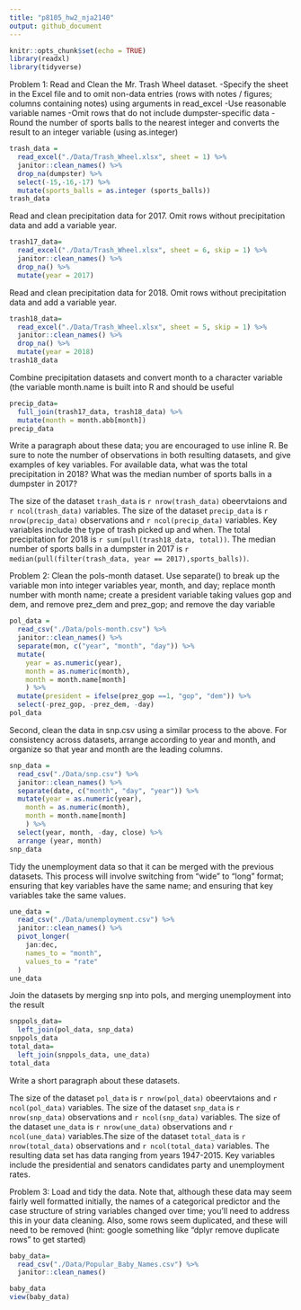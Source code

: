```yaml
---
title: "p8105_hw2_nja2140"
output: github_document
---
```


```r
knitr::opts_chunk$set(echo = TRUE)
library(readxl)
library(tidyverse)
```

Problem 1: Read and Clean the Mr. Trash Wheel dataset.
  -Specify the sheet in the Excel file and to omit non-data entries (rows with notes /     figures; columns containing notes) using arguments in read_excel
  -Use reasonable variable names
  -Omit rows that do not include dumpster-specific data
  -Round the number of sports balls to the nearest integer and converts the result to an    integer variable (using as.integer)
  
```r
trash_data = 
  read_excel("./Data/Trash_Wheel.xlsx", sheet = 1) %>%
  janitor::clean_names() %>%
  drop_na(dumpster) %>%
  select(-15,-16,-17) %>%
  mutate(sports_balls = as.integer (sports_balls))
trash_data
```
Read and clean precipitation data for 2017. Omit rows without precipitation data and add a variable year.

```r
trash17_data=
  read_excel("./Data/Trash_Wheel.xlsx", sheet = 6, skip = 1) %>%
  janitor::clean_names() %>%
  drop_na() %>%
  mutate(year = 2017)
```

Read and clean precipitation data for 2018. Omit rows without precipitation data and add a variable year.

```r
trash18_data=
  read_excel("./Data/Trash_Wheel.xlsx", sheet = 5, skip = 1) %>%
  janitor::clean_names() %>%
  drop_na() %>%
  mutate(year = 2018)
trash18_data
```

Combine precipitation datasets and convert month to a character variable (the variable month.name is built into R and should be useful

```r
precip_data=
  full_join(trash17_data, trash18_data) %>%
  mutate(month = month.abb[month]) 
precip_data
```
Write a paragraph about these data; you are encouraged to use inline R. Be sure to note the number of observations in both resulting datasets, and give examples of key variables. For available data, what was the total precipitation in 2018? What was the median number of sports balls in a dumpster in 2017?

The size of the dataset `trash_data` is `r nrow(trash_data)` obeervtaions and `r ncol(trash_data)` variables. The size of the dataset `precip_data` is `r nrow(precip_data)` observations and `r ncol(precip_data)` variables. Key variables include the type of trash picked up and when. The total precipitation for 2018 is `r sum(pull(trash18_data, total))`. The median number of sports balls in a dumpster in 2017 is `r median(pull(filter(trash_data, year == 2017),sports_balls))`.

Problem 2: Clean the pols-month dataset. Use separate() to break up the variable mon into integer variables year, month, and day; replace month number with month name; create a president variable taking values gop and dem, and remove prez_dem and prez_gop; and remove the day variable

```r
pol_data = 
  read_csv("./Data/pols-month.csv") %>%
  janitor::clean_names() %>%
  separate(mon, c("year", "month", "day")) %>%
  mutate(
    year = as.numeric(year),
    month = as.numeric(month),
    month = month.name[month]
    ) %>%
  mutate(president = ifelse(prez_gop ==1, "gop", "dem")) %>%
  select(-prez_gop, -prez_dem, -day)
pol_data
```
Second, clean the data in snp.csv using a similar process to the above. For consistency across datasets, arrange according to year and month, and organize so that year and month are the leading columns.

```r
snp_data =
  read_csv("./Data/snp.csv") %>%
  janitor::clean_names() %>%
  separate(date, c("month", "day", "year")) %>%
  mutate(year = as.numeric(year),
    month = as.numeric(month),
    month = month.name[month]
    ) %>%
  select(year, month, -day, close) %>%
  arrange (year, month)
snp_data
```
Tidy the unemployment data so that it can be merged with the previous datasets. This process will involve switching from “wide” to “long” format; ensuring that key variables have the same name; and ensuring that key variables take the same values.

```r
une_data = 
  read_csv("./Data/unemployment.csv") %>%
  janitor::clean_names() %>%
  pivot_longer(
    jan:dec,
    names_to = "month",
    values_to = "rate"
  )
une_data
```
Join the datasets by merging snp into pols, and merging unemployment into the result
```r
snppols_data=
  left_join(pol_data, snp_data)
snppols_data
total_data=
  left_join(snppols_data, une_data)
total_data
```
Write a short paragraph about these datasets. 

The size of the dataset `pol_data` is `r nrow(pol_data)` obeervtaions and `r ncol(pol_data)` variables. The size of the dataset `snp_data` is `r nrow(snp_data)` observations and `r ncol(snp_data)` variables. The size of the dataset `une_data` is `r nrow(une_data)` observations and `r ncol(une_data)` variables.The size of the dataset `total_data` is `r nrow(total_data)` observations and `r ncol(total_data)` variables. The resulting data set has data ranging from years 1947-2015. Key variables include the presidential and senators candidates party and unemployment rates.

Problem 3: Load and tidy the data. Note that, although these data may seem fairly well formatted initially, the names of a categorical predictor and the case structure of string variables changed over time; you’ll need to address this in your data cleaning. Also, some rows seem duplicated, and these will need to be removed (hint: google something like “dplyr remove duplicate rows” to get started)

```r
baby_data=
  read_csv("./Data/Popular_Baby_Names.csv") %>%
  janitor::clean_names() 

baby_data
view(baby_data)
```

